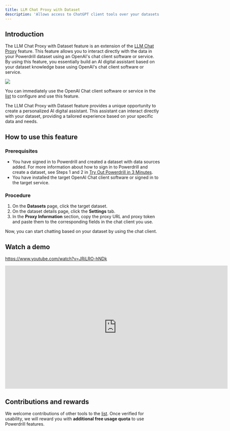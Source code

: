```yaml
---
title: LLM Chat Proxy with Dataset
description: 'Allows access to ChatGPT client tools over your datasets without an OpenAI account'
---
```


## Introduction

The LLM Chat Proxy with Dataset feature is an extension of the [LLM Chat Proxy](/features/proxy) feature. This feature allows you to interact directly with the data in your Powerdrill dataset using an OpenAI's chat client software or service. By using this feature, you essentially build an AI digital assistant based on your dataset knowledge base using OpenAI's chat client software or service.

<Frame>
  <img src="/images/dataset_proxy.drawio.png" style={{ borderRadius: '0.5rem' }} />
</Frame>

You can immediately use the OpenAI Chat client software or service in the [list](/features/proxy#contributions-and-rewards) to configure and use this feature.

The LLM Chat Proxy with Dataset feature provides a unique opportunity to create a personalized AI digital assistant. This assistant can interact directly with your dataset, providing a tailored experience based on your specific data and needs.

## How to use this feature

### Prerequisites

- You have signed in to Powerdrill and created a dataset with data sources added. 
    For more information about how to sign in to Powerdrill and create a dataset, see Steps 1 and 2 in [Try Out Powerdrill in 3 Minutes](/quick-start#step-1-sign-in-to-powerdrill).
- You have installed the target OpenAI Chat client software or signed in to the target service. 

### Procedure

1. On the **Datasets** page, click the target dataset.
2. On the dataset details page, click the **Settings** tab.
3. In the **Proxy Information** section, copy the proxy URL and proxy token and paste them to the corresponding fields in the chat client you use.

Now, you can start chatting based on your dataset by using the chat client.

## Watch a demo

https://www.youtube.com/watch?v=JRiLRO-hNDk

<iframe width="724" height="400" src="https://www.youtube.com/embed/JRiLRO-hNDk" title="Chat with your data using free client - https://powerdrill.ai" frameborder="0" allow="accelerometer; autoplay; clipboard-write; encrypted-media; gyroscope; picture-in-picture; web-share" allowfullscreen></iframe>

## Contributions and rewards

We welcome contributions of other tools to the [list](/features/proxy#contributions-and-rewards). Once verified for usability, we will reward you with **additional free usage quota** to use Powerdrill features.
